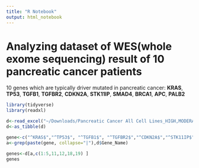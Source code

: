 ```yaml
---
title: "R Notebook"
output: html_notebook
---
```


# Analyzing dataset of WES(whole exome sequencing) result of 10 pancreatic cancer patients

10 genes which are typically driver mutated in pancreatic cancer: **KRAS**, **TP53**, **TGFB1**, **TGFBR2**, **CDKN2A**, **STK11IP**, **SMAD4**, **BRCA1**, **APC**, **PALB2**

```r
library(tidyverse)
library(readxl)
```


```r
d<-read_excel("~/Downloads/Pancreatic Cancer All Cell Lines_HIGH,MODERATE_DUP REMOVED.xlsx")
d<-as_tibble(d)
```


```r
gene<-c("^KRAS$","^TP53$", "^TGFB1$", "^TGFBR2$","^CDKN2A$","^STK11IP$","^SMAD4$","^BRCA1$","^APC$", "^PALB2$")
a<-grep(paste(gene, collapse="|"),d$Gene_Name)
```


```r
genes<-d[a,c(1:5,11,12,18,19) ]
genes
```
